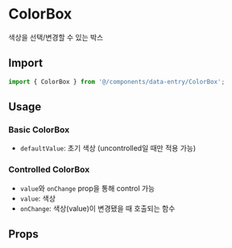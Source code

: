 
<Meta of={ColorBoxStories} />

# ColorBox

색상을 선택/변경할 수 있는 박스

## Import

```js
import { ColorBox } from '@/components/data-entry/ColorBox';
```

## Usage

### Basic ColorBox

- `defaultValue`: 초기 색상 (uncontrolled일 때만 적용 가능)

<Canvas of={ColorBoxStories.BasicColorBox} />

### Controlled ColorBox

- `value`와 `onChange` prop을 통해 control 가능
- `value`: 색상
- `onChange`: 색상(value)이 변경됐을 때 호출되는 함수

<Canvas of={ColorBoxStories.ControlledColorBox} />

## Props

<ArgTypes of={ColorBoxStories} sort="alpha" />
